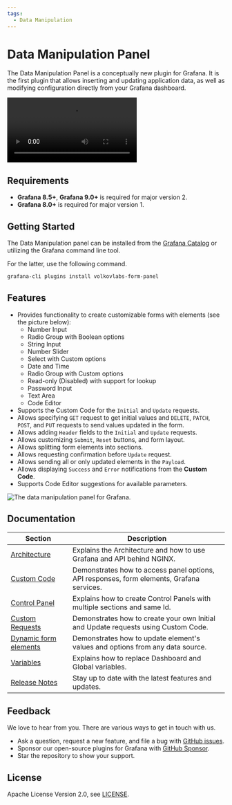 ```yaml
---
tags:
  - Data Manipulation
---
```



# Data Manipulation Panel

The Data Manipulation Panel is a conceptually new plugin for Grafana. It is the first plugin that allows inserting and updating application data, as well as modifying configuration directly from your Grafana dashboard.

<Video
  src="https://www.youtube.com/embed/DXALVG8GijM"
  title="Manual data entering and User input into Dashboard."
/>

## Requirements

- **Grafana 8.5+**, **Grafana 9.0+** is required for major version 2.
- **Grafana 8.0+** is required for major version 1.

## Getting Started

The Data Manipulation panel can be installed from the [Grafana Catalog](https://grafana.com/grafana/plugins/volkovlabs-form-panel/) or utilizing the Grafana command line tool.

For the latter, use the following command.

```bash
grafana-cli plugins install volkovlabs-form-panel
```

## Features

- Provides functionality to create customizable forms with elements (see the picture below):
  - Number Input
  - Radio Group with Boolean options
  - String Input
  - Number Slider
  - Select with Custom options
  - Date and Time
  - Radio Group with Custom options
  - Read-only (Disabled) with support for lookup
  - Password Input
  - Text Area
  - Code Editor
- Supports the Custom Code for the `Initial` and `Update` requests.
- Allows specifying `GET` request to get initial values and `DELETE`, `PATCH`, `POST`, and `PUT` requests to send values updated in the form.
- Allows adding `Header` fields to the `Initial` and `Update` requests.
- Allows customizing `Submit`, `Reset` buttons, and form layout.
- Allows splitting form elements into sections.
- Allows requesting confirmation before `Update` request.
- Allows sending all or only updated elements in the `Payload`.
- Allows displaying `Success` and `Error` notifications from the **Custom Code**.
- Supports Code Editor suggestions for available parameters.

<Image
  title="The data manipulation panel for Grafana."
  src="/img/plugins/volkovlabs-form-panel/panel.png"
/>

## Documentation

| Section                          | Description                                                                               |
| -------------------------------- | ----------------------------------------------------------------------------------------- |
| [Architecture](architecture)     | Explains the Architecture and how to use Grafana and API behind NGINX.                    |
| [Custom Code](code)              | Demonstrates how to access panel options, API responses, form elements, Grafana services. |
| [Control Panel](control)         | Explains how to create Control Panels with multiple sections and same Id.                 |
| [Custom Requests](request)       | Demonstrates how to create your own Initial and Update requests using Custom Code.        |
| [Dynamic form elements](dynamic) | Demonstrates how to update element's values and options from any data source.             |
| [Variables](variables)           | Explains how to replace Dashboard and Global variables.                                   |
| [Release Notes](release)         | Stay up to date with the latest features and updates.                                     |

## Feedback

We love to hear from you. There are various ways to get in touch with us.

- Ask a question, request a new feature, and file a bug with [GitHub issues](https://github.com/volkovlabs/volkovlabs-form-panel/issues/new/choose).
- Sponsor our open-source plugins for Grafana with [GitHub Sponsor](https://github.com/sponsors/VolkovLabs).
- Star the repository to show your support.

## License

Apache License Version 2.0, see [LICENSE](https://github.com/volkovlabs/volkovlabs-form-panel/blob/main/LICENSE).

